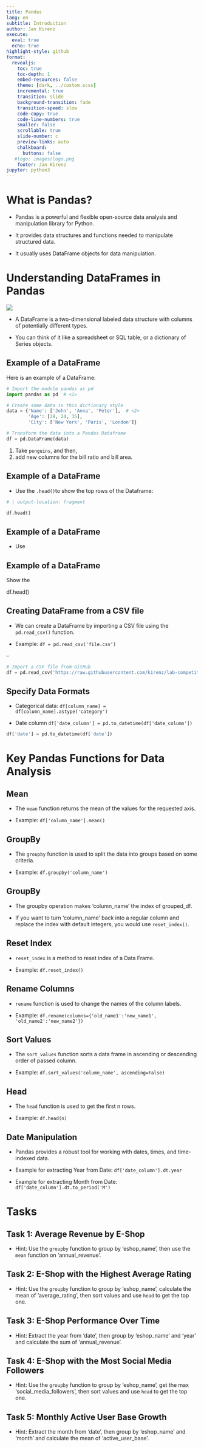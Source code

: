 ```yaml
---
title: Pandas
lang: en
subtitle: Introduction
author: Jan Kirenz
execute:
  eval: true
  echo: true
highlight-style: github
format:
  revealjs: 
    toc: true
    toc-depth: 1
    embed-resources: false
    theme: [dark, ../custom.scss]  
    incremental: true
    transition: slide
    background-transition: fade
    transition-speed: slow
    code-copy: true
    code-line-numbers: true
    smaller: false
    scrollable: true
    slide-number: c
    preview-links: auto
    chalkboard: 
      buttons: false
   #logo: images/logo.png
    footer: Jan Kirenz
jupyter: python3
---
```



# What is Pandas?

- Pandas is a powerful and flexible open-source data analysis and manipulation library for Python.

- It provides data structures and functions needed to manipulate structured data.

- It usually uses DataFrame objects for data manipulation.


# Understanding DataFrames in Pandas

![](/images/dataframe.png)

- A DataFrame is a two-dimensional labeled data structure with columns of potentially different types. 

- You can think of it like a spreadsheet or SQL table, or a dictionary of Series objects. 


## Example of a DataFrame

Here is an example of a DataFrame:

```python
# Import the module pandas as pd
import pandas as pd  # <1>

# Create some data in this dictionary style
data = {'Name': ['John', 'Anna', 'Peter'],  # <2>
        'Age': [28, 24, 35],
        'City': ['New York', 'Paris', 'London']}

# Transform the data into a Pandas Dataframe
df = pd.DataFrame(data)


```

1. Take `penguins`, and then,
2. add new columns for the bill ratio and bill area.

## Example of a DataFrame

- Use the `.head()`to show the top rows of the Dataframe:  


```python
# | output-location: fragment

df.head()
```


## Example of a DataFrame

- Use 

## Example of a DataFrame

Show the


df.head()

## Creating DataFrame from a CSV file

- We can create a DataFrame by importing a CSV file using the `pd.read_csv()` function.

- Example: `df = pd.read_csv('file.csv')`

--

```python
# Import a CSV file from GitHub
df = pd.read_csv('https://raw.githubusercontent.com/kirenz/lab-competitive/main/code/ecommerce.csv')
```

## Specify Data Formats

- Categorical data: `df[column_name] = df[column_name].astype('category')`



- Date column `df['date_column'] = pd.to_datetime(df['date_column'])`

```python
df['date'] = pd.to_datetime(df['date'])
```

# Key Pandas Functions for Data Analysis

## Mean

- The `mean` function returns the mean of the values for the requested axis.

- Example: `df['column_name'].mean()`

## GroupBy

- The `groupby` function is used to split the data into groups based on some criteria.

- Example: `df.groupby('column_name')`

## GroupBy

- The groupby operation makes 'column_name' the index of grouped_df. 

- If you want to turn 'column_name' back into a regular column and replace the index with default integers, you would use `reset_index()`.

## Reset Index

- `reset_index` is a method to reset index of a Data Frame.

- Example: `df.reset_index()`

## Rename Columns

- `rename` function is used to change the names of the column labels.

- Example: `df.rename(columns={'old_name1':'new_name1', 'old_name2':'new_name2'})`

## Sort Values

- The `sort_values` function sorts a data frame in ascending or descending order of passed column.

- Example: `df.sort_values('column_name', ascending=False)`

## Head

- The `head` function is used to get the first n rows.

- Example: `df.head(n)`

## Date Manipulation

- Pandas provides a robust tool for working with dates, times, and time-indexed data.

- Example for extracting Year from Date: `df['date_column'].dt.year`

- Example for extracting Month from Date: `df['date_column'].dt.to_period('M')`

# Tasks 

## Task 1: Average Revenue by E-Shop

- Hint: Use the `groupby` function to group by 'eshop_name', then use the `mean` function on 'annual_revenue'.

## Task 2: E-Shop with the Highest Average Rating

- Hint: Use the `groupby` function to group by 'eshop_name', calculate the mean of 'average_rating', then sort values and use `head` to get the top one.

## Task 3: E-Shop Performance Over Time

- Hint: Extract the year from 'date', then group by 'eshop_name' and 'year' and calculate the sum of 'annual_revenue'.

## Task 4: E-Shop with the Most Social Media Followers

- Hint: Use the `groupby` function to group by 'eshop_name', get the max 'social_media_followers', then sort values and use `head` to get the top one.

## Task 5: Monthly Active User Base Growth

- Hint: Extract the month from 'date', then group by 'eshop_name' and 'month' and calculate the mean of 'active_user_base'.